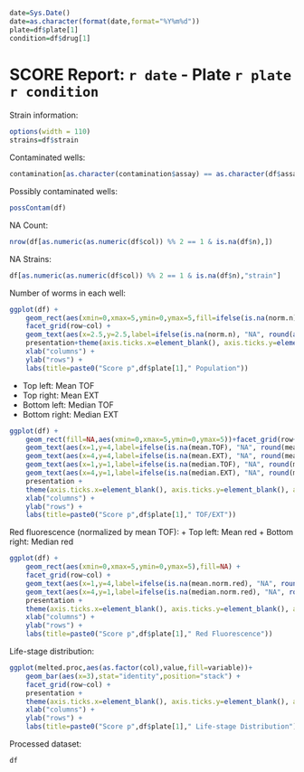 ```r
date=Sys.Date()
date=as.character(format(date,format="%Y%m%d"))
plate=df$plate[1]
condition=df$drug[1]
```

SCORE Report: `r date` - Plate `r plate` `r condition`
========================================================

Strain information:
```r
options(width = 110)
strains=df$strain
```


Contaminated wells:
```r
contamination[as.character(contamination$assay) == as.character(df$assay[1]) & as.numeric(as.character(contamination$plate)) == as.numeric(as.character(df$plate[1])), 3]
```


Possibly contaminated wells:
```r
possContam(df)
```


NA Count:
```r
nrow(df[as.numeric(as.numeric(df$col)) %% 2 == 1 & is.na(df$n),])
```


NA Strains:
```r
df[as.numeric(as.numeric(df$col)) %% 2 == 1 & is.na(df$n),"strain"]
```


Number of worms in each well:
```r
ggplot(df) +
    geom_rect(aes(xmin=0,xmax=5,ymin=0,ymax=5,fill=ifelse(is.na(norm.n)|is.infinite(norm.n), NA, as.numeric(n)))) +
    facet_grid(row~col) +
    geom_text(aes(x=2.5,y=2.5,label=ifelse(is.na(norm.n), "NA", round(as.numeric(n), 2))),colour="white") +
    presentation+theme(axis.ticks.x=element_blank(), axis.ticks.y=element_blank(), axis.text.x=element_blank(), axis.text.y=element_blank()) +
    xlab("columns") +
    ylab("rows") +
    labs(title=paste0("Score p",df$plate[1]," Population"))
```



+ Top left: Mean TOF
+ Top right: Mean EXT
+ Bottom left: Median TOF
+ Bottom right: Median EXT
```r
ggplot(df) +
    geom_rect(fill=NA,aes(xmin=0,xmax=5,ymin=0,ymax=5))+facet_grid(row~col) +
    geom_text(aes(x=1,y=4,label=ifelse(is.na(mean.TOF), "NA", round(mean.TOF, 0)))) +
    geom_text(aes(x=4,y=4,label=ifelse(is.na(mean.EXT), "NA", round(mean.EXT, 0)))) +
    geom_text(aes(x=1,y=1,label=ifelse(is.na(median.TOF), "NA", round(median.TOF, 0)))) +
    geom_text(aes(x=4,y=1,label=ifelse(is.na(median.EXT), "NA", round(mean.EXT, 0)))) +
    presentation +
    theme(axis.ticks.x=element_blank(), axis.ticks.y=element_blank(), axis.text.x=element_blank(), axis.text.y=element_blank()) +
    xlab("columns") +
    ylab("rows") +
    labs(title=paste0("Score p",df$plate[1]," TOF/EXT"))
```



Red fluorescence (normalized by mean TOF):
+ Top left: Mean red
+ Bottom right: Median red
```r
ggplot(df) +
    geom_rect(aes(xmin=0,xmax=5,ymin=0,ymax=5),fill=NA) +
    facet_grid(row~col) +
    geom_text(aes(x=1,y=4,label=ifelse(is.na(mean.norm.red), "NA", round(mean.norm.red, 2)))) +
    geom_text(aes(x=4,y=1,label=ifelse(is.na(median.norm.red), "NA", round(median.norm.red, 2)))) +
    presentation +
    theme(axis.ticks.x=element_blank(), axis.ticks.y=element_blank(), axis.text.x=element_blank(), axis.text.y=element_blank()) +
    xlab("columns") +
    ylab("rows") +
    labs(title=paste0("Score p",df$plate[1]," Red Fluorescence"))
```



Life-stage distribution:
```r
ggplot(melted.proc,aes(as.factor(col),value,fill=variable))+
    geom_bar(aes(x=3),stat="identity",position="stack") +
    facet_grid(row~col) +
    presentation +
    theme(axis.ticks.x=element_blank(), axis.ticks.y=element_blank(), axis.text.x=element_blank(), axis.text.y=element_blank()) +
    xlab("columns") +
    ylab("rows") +
    labs(title=paste0("Score p",df$plate[1]," Life-stage Distribution"))
```



Processed dataset:
```r
df
```